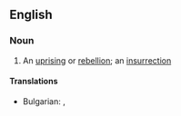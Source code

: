 ==English==

===Noun===
{{en-noun}}

# An [[uprising]] or [[rebellion]]; an [[insurrection]]
====Translations====
{{trans-top|An [[uprising]]}}
* Bulgarian: {{t|bg|бунт|m}}, {{t|bg|метеж|m}}
{{trans-mid}}

{{trans-bottom}}